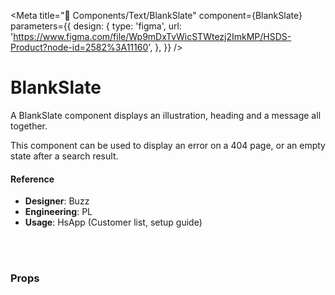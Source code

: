 
<Meta
  title="🧬 Components/Text/BlankSlate"
  component={BlankSlate}
  parameters={{
    design: {
      type: 'figma',
      url:
        'https://www.figma.com/file/Wp9mDxTvWicSTWtezj2ImkMP/HSDS-Product?node-id=2582%3A11160',
    },
  }}
/>

# BlankSlate

A BlankSlate component displays an illustration, heading and a message all together.

This component can be used to display an error on a 404 page, or an empty state after a search result.

<Canvas>
  <Story name="default">
    <BlankSlate
      lightBackground={boolean('lightBackground', false)}
      alignTop={boolean('alignTop', false)}
      message={text(
        'message',
        `No results found. Please try another search term.`
      )}
      title={text('title', 'No Customers yet')}
      illoName={text('illoName', 'spot-misc-empty')}
    />
  </Story>
</Canvas>

#### Reference

- **Designer**: Buzz
- **Engineering**: PL
- **Usage**: HsApp (Customer list, setup guide)

<br />
<br />

### Props

<ArgsTable of={BlankSlate} />

